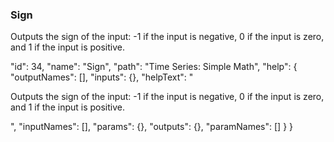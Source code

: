 ### Sign

Outputs the sign of the input: -1 if the input is negative, 0 if the input is zero, and 1 if the input is positive.










  "id": 34,
  "name": "Sign",
  "path": "Time Series: Simple Math",
  "help": {
    "outputNames": [],
    "inputs": {},
    "helpText": "<p>Outputs the sign of the input: -1 if the input is negative, 0 if the input is zero, and 1 if the input is positive.</p>",
    "inputNames": [],
    "params": {},
    "outputs": {},
    "paramNames": []
  }
}